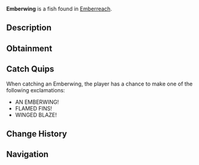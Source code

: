 {{FishInfobox
|image          = Emberwing.png
|rarity         = Legendary
|sea            = Second Sea
|location       = [[Emberreach]]
|sublocation    = 
|sources        = Fishing Rod
|radar_location = 
|prog_speed     = -53
|xp             = 650
|weather        = Foggy
|time           = Night
|season         = Autumn
|bait           = Ember Berries
|base_weight    = 486
|base_value     = 1365
|weight_range   = 288
|base_chance    = 16
|base_resil     = 32
}}
'''Emberwing''' is a {{Rarity|Legendary}} fish found in [[Emberreach]].

== Description ==
{{Description|A shadowed fish, its fins flaring like wisps of flame.|Bestiary Entry}}

== Obtainment ==
{{Description|Its wings flare in the foggy night’s glow.|Bestiary Hint}}
{{Fish Availability|
Emberreach/Volcano
|top_rods      = 
Steady Rod\370499.3\602280.05;
Frostfire Rod\326379.3\530555.04;
Krampus's Rod\311002.28\546064.28;
Magma Rod\307524.99\531994.68;
North-Star Rod\137468.35\507520.81;
Astralhook Rod\123137.92\909702.81;
Great Rod of Oscar\135785.34\904749.13;
Fang of the Eclipse\98589.49\890381.79;
Carrot Rod\105322.13\871058.15;
Free Spirit Rod\107133.03\831725.67;
Wildflower Rod\65493.29\637019.01;
Resourceful Rod\75703.45\626120.69;
Frog Rod\65083.53\600909.4;
Verdant Shear Rod\87535.13\784308.24;
Blazebringer Rod\86045.84\773261.71;
Trident Rod\75430.23\703383.47;
Ethereal Prism Rod\60179.97\553252.56;
Seraphic Rod\59005.43\528684.24;
No-Life Rod\56651.86\528913.44;
Rod Of The Exalted One\55458.77\515479.43;
Rod Of The Forgotten Fang\55086.59\495770.02;
Challenger's Rod\54349.45\505036.4;
Rod Of The Depths\53257.02\485826.4;
Volcanic Rod\50943.58\482483.37;
Depthseeker Rod\50846.92\491118.29;
Zeus Rod\50566.52\478912.29;
Avalanche Rod\50180.81\485654.39
|recommended   = Astralhook Rod
}}

== Catch Quips ==
When catching an Emberwing, the player has a chance to make one of the following exclamations:
* AN EMBERWING!
* FLAMED FINS!
* WINGED BLAZE!

== Change History ==
{{Change History|{{subst:Current Version}}}}

== Navigation ==
{{Fish Navbox|Emberreach}}